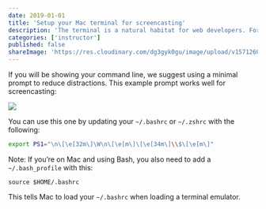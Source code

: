 ```yaml
---
date: 2019-01-01
title: 'Setup your Mac terminal for screencasting'
description: 'The terminal is a natural habitat for web developers. For screencasting, we want it to display good information and be distraction free.'
categories: ['instructor']
published: false
shareImage: 'https://res.cloudinary.com/dg3gyk0gu/image/upload/v1571260698/og-image-assets/share_image_screencasting.png'
---
```


If you will be showing your command line, we suggest using a minimal prompt to reduce distractions. This example prompt works well for screencasting:

![](https://lh3.googleusercontent.com/TouVkaQl8WDHTdHxr-u8PiALhO8MVjuOm1m05dtK6k8s2BPbcNDJe6pPH7Q0YXpVBUE0gH5ykLFbYq5VXGghJ---2FrdBhnRi5iGUQSA3Cdfxa2ohb-GfOXIGrTq0S1FKOVsD1wd)

You can use this one by updating your `~/.bashrc` or `~/.zshrc` with the following:

```bash
export PS1="\n\[\e[32m\]\W\n\[\e[m\]\[\e[34m\]\\$\[\e[m\]"
```

Note: If you’re on Mac and using Bash, you also need to add a `~/.bash_profile` with this:

`source $HOME/.bashrc`

This tells Mac to load your `~/.bashrc` when loading a terminal emulator.

